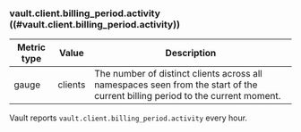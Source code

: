 ### vault.client.billing_period.activity ((#vault.client.billing_period.activity)) <EnterpriseAlert inline="true" />

Metric type | Value   | Description
----------- | ------- | -----------
gauge       | clients | The number of distinct clients across all namespaces seen from the start of the current billing period to the current moment.

Vault reports `vault.client.billing_period.activity` every hour.
